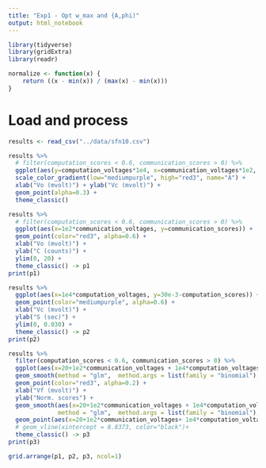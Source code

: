 ```yaml
---
title: "Exp1 - Opt w_max and {A,phi)"
output: html_notebook
---
```


```r
library(tidyverse)
library(gridExtra)
library(readr)

normalize <- function(x) {
    return ((x - min(x)) / (max(x) - min(x)))
}
```

# Load and process

```r
results <- read_csv("../data/sfn10.csv")
```

```r
results %>% 
  # filter(computation_scores < 0.6, communication_scores > 0) %>%
  ggplot(aes(y=computation_voltages*1e4, x=communication_voltages*1e2, color=As)) +
  scale_color_gradient(low="mediumpurple", high="red3", name="A") +
  xlab("Vo (mvolt)") + ylab("Vc (mvolt)") +
  geom_point(alpha=0.3) + 
  theme_classic()
```


```r
results %>% 
  # filter(computation_scores < 0.6, communication_scores > 0) %>%
  ggplot(aes(x=1e2*communication_voltages, y=communication_scores)) +
  geom_point(color="red3", alpha=0.6) + 
  xlab("Vo (mvolt)") +
  ylab("C (counts)") +
  ylim(0, 20) +
  theme_classic() -> p1
print(p1)
```

```r
results %>% 
  ggplot(aes(x=1e4*computation_voltages, y=30e-3-computation_scores)) +
  geom_point(color="mediumpurple", alpha=0.6) + 
  xlab("Vc (mvolt)") +
  ylab("S (sec)") +
  ylim(0, 0.030) +
  theme_classic() -> p2
print(p2)
```


```r
results %>% 
  filter(computation_scores < 0.6, communication_scores > 0) %>%
  ggplot(aes(x=20+1e2*communication_voltages + 1e4*computation_voltages, y=normalize(communication_scores))) +
  geom_smooth(method = "glm",  method.args = list(family = "binomial"), color="red3", alpha=0.5, se=FALSE) + 
  geom_point(color="red3", alpha=0.2) + 
  xlab("Vf (mvolt)") +
  ylab("Norm. scores") +
  geom_smooth(aes(x=20+1e2*communication_voltages + 1e4*computation_voltages, y=normalize(30e-3-computation_scores)), 
              method = "glm",  method.args = list(family = "binomial"), color="mediumpurple", se=FALSE) + 
  geom_point(aes(x=20+1e2*communication_voltages+ 1e4*computation_voltages, y=normalize(30e-3-computation_scores)), color="mediumpurple", alpha=0.2) + 
  # geom_vline(xintercept = 8.8373, color="black")+
  theme_classic() -> p3
print(p3)
```


```r
grid.arrange(p1, p2, p3, ncol=1)

```